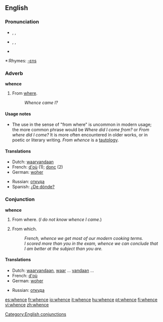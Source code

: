 ==English==

===Pronunciation===
*{{AHD|wĕns}}, {{IPA|/wens/}}, {{SAMPA|/wens/}}
*{{AHD|hwĕns}}, {{IPA|/ʍens/}}, {{SAMPA|/Wens/}}
*{{audio|en-us-whence.ogg|Audio (US)}}

*:Rhymes: [[Rhymes:English:-ɛns|-ɛns]]

===Adverb===
'''whence'''

# From [[where]].
#: ''Whence came I?''

====Usage notes====
*The use in the sense of "from where" is uncommon in modern usage; the more common phrase would be ''Where did I come from?'' or ''From where did I come?'' It is more often encountered in older works, or in poetic or literary writing. ''From whence'' is a [[tautology]].

====Translations====
{{top}}
*Dutch: [[waarvandaan]]
*French: [[d'où]] (1); [[donc]] (2)
*German: [[woher]]
{{mid}}
*Russian: [[откуда]]
*Spanish: [[¿De dónde?]]
{{bottom}}

===Conjunction===
'''whence'''

# From where. (''I do not know whence I came.'')
# {{context|literary|poetic}} From which.
#: ''French, whence we get most of our modern cooking terms.''
#: ''I scored more than you in the exam, whence we can conclude that I am better at the subject than you are.''

====Translations====
{{top}}
*Dutch: [[waarvandaan]], [[waar]] ... [[vandaan]] ...
*French: [[d'où]]
*German: [[woher]]
{{mid}}
*Russian: [[откуда]]
{{bottom}}

[[Category:English conjunctions]]

[[es:whence]]
[[fr:whence]]
[[io:whence]]
[[it:whence]]
[[hu:whence]]
[[pt:whence]]
[[fi:whence]]
[[vi:whence]]
[[zh:whence]]